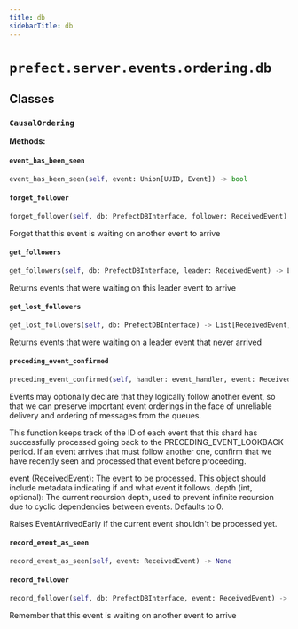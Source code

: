 ```yaml
---
title: db
sidebarTitle: db
---
```


# `prefect.server.events.ordering.db`

## Classes

### `CausalOrdering` <sup><a href="https://github.com/prefecthq/prefect/blob/main/src/prefect/server/events/ordering/db.py#L35" target="_blank"><Icon icon="github" style="width: 14px; height: 14px;" /></a></sup>

**Methods:**

#### `event_has_been_seen` <sup><a href="https://github.com/prefecthq/prefect/blob/main/src/prefect/server/events/ordering/db.py#L45" target="_blank"><Icon icon="github" style="width: 14px; height: 14px;" /></a></sup>

```python
event_has_been_seen(self, event: Union[UUID, Event]) -> bool
```

#### `forget_follower` <sup><a href="https://github.com/prefecthq/prefect/blob/main/src/prefect/server/events/ordering/db.py#L71" target="_blank"><Icon icon="github" style="width: 14px; height: 14px;" /></a></sup>

```python
forget_follower(self, db: PrefectDBInterface, follower: ReceivedEvent) -> None
```

Forget that this event is waiting on another event to arrive


#### `get_followers` <sup><a href="https://github.com/prefecthq/prefect/blob/main/src/prefect/server/events/ordering/db.py#L86" target="_blank"><Icon icon="github" style="width: 14px; height: 14px;" /></a></sup>

```python
get_followers(self, db: PrefectDBInterface, leader: ReceivedEvent) -> List[ReceivedEvent]
```

Returns events that were waiting on this leader event to arrive


#### `get_lost_followers` <sup><a href="https://github.com/prefecthq/prefect/blob/main/src/prefect/server/events/ordering/db.py#L100" target="_blank"><Icon icon="github" style="width: 14px; height: 14px;" /></a></sup>

```python
get_lost_followers(self, db: PrefectDBInterface) -> List[ReceivedEvent]
```

Returns events that were waiting on a leader event that never arrived


#### `preceding_event_confirmed` <sup><a href="https://github.com/prefecthq/prefect/blob/main/src/prefect/server/events/ordering/db.py#L124" target="_blank"><Icon icon="github" style="width: 14px; height: 14px;" /></a></sup>

```python
preceding_event_confirmed(self, handler: event_handler, event: ReceivedEvent, depth: int = 0)
```

Events may optionally declare that they logically follow another event, so that
we can preserve important event orderings in the face of unreliable delivery and
ordering of messages from the queues.

This function keeps track of the ID of each event that this shard has successfully
processed going back to the PRECEDING_EVENT_LOOKBACK period.  If an event arrives
that must follow another one, confirm that we have recently seen and processed that
event before proceeding.

event (ReceivedEvent): The event to be processed. This object should include metadata indicating
    if and what event it follows.
depth (int, optional): The current recursion depth, used to prevent infinite recursion due to
    cyclic dependencies between events. Defaults to 0.


Raises EventArrivedEarly if the current event shouldn't be processed yet.


#### `record_event_as_seen` <sup><a href="https://github.com/prefecthq/prefect/blob/main/src/prefect/server/events/ordering/db.py#L49" target="_blank"><Icon icon="github" style="width: 14px; height: 14px;" /></a></sup>

```python
record_event_as_seen(self, event: ReceivedEvent) -> None
```

#### `record_follower` <sup><a href="https://github.com/prefecthq/prefect/blob/main/src/prefect/server/events/ordering/db.py#L53" target="_blank"><Icon icon="github" style="width: 14px; height: 14px;" /></a></sup>

```python
record_follower(self, db: PrefectDBInterface, event: ReceivedEvent) -> None
```

Remember that this event is waiting on another event to arrive

